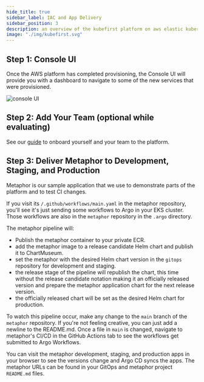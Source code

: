 ```yaml
---
hide_title: true
sidebar_label: IAC and App Delivery
sidebar_position: 3
description: an overview of the kubefirst platform on aws elastic kubernetes service (EKS)
image: "./img/kubefirst.svg"
---
```


## Step 1: Console UI

Once the AWS platform has completed provisioning, the Console UI will provide you with a dashboard to navigate to some of the new services that were provisioned.

![console UI](../../img/common/github/console.png)

## Step 2: Add Your Team (optional while evaluating)

See our [guide](../../common/terraform.mdx) to onboard yourself and your team to the platform.

## Step 3: Deliver Metaphor to Development, Staging, and Production

Metaphor is our sample application that we use to demonstrate parts of the platform and to test CI changes.

If you visit its `/.github/workflows/main.yaml` in the metaphor repository, you'll see it's just sending some workflows to Argo in your EKS cluster. Those workflows are also in the `metaphor` repository in the `.argo` directory.

The metaphor pipeline will:

- Publish the metaphor container to your private ECR.
- add the metaphor image to a release candidate Helm chart and publish it to ChartMuseum.
- set the metaphor with the desired Helm chart version in the `gitops` repository for development and staging.
- the release stage of the pipeline will republish the chart, this time without the release candidate notation making it an officially released version and prepare the metaphor application chart for the next release version.
- the officially released chart will be set as the desired Helm chart for production.

To watch this pipeline occur, make any change to the `main` branch of the `metaphor` repository. If you're not feeling creative, you can just add a newline to the README.md. Once a file in `main` is changed, navigate to metaphor's CI/CD in the GitHub Actions tab to see the workflows get submitted to Argo Workflows.

You can visit the metaphor development, staging, and production apps in your browser to see the versions change and Argo CD syncs the apps. The metaphor URLs can be found in your GitOps and metaphor project `README.md` files.

